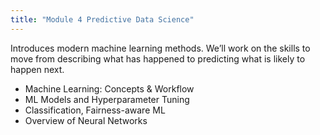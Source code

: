 ```yaml
---
title: "Module 4 Predictive Data Science"
---
```


Introduces modern machine learning methods. We'll work on the skills to move from describing what has happened to predicting what is likely to happen next.

-   Machine Learning: Concepts & Workflow
-   ML Models and Hyperparameter Tuning
-   Classification, Fairness-aware ML
-   Overview of Neural Networks

